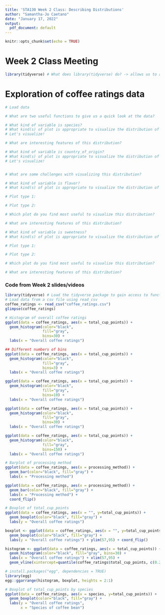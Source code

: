 ```yaml
---
title: 'STA130 Week 2 Class: Describing Distributions'
author: "Samantha-Jo Caetano"
date: "January 17, 2022"
output:
  pdf_document: default
---
```


```r
knitr::opts_chunk$set(echo = TRUE)
```



# Week 2 Class Meeting 
```r
library(tidyverse) # What does library(tidyverse) do? -> allows us to access the functions we want!
```



# Exploration of coffee ratings data
```r
# Load data

```

```r
# What are two useful functions to give us a quick look at the data?

```

```r
# What kind of variable is species? 
# What kind(s) of plot is appropriate to visualize the distribution of this variable? 
# Let's visualize!

# What are interesting features of this distribution?

```

```r
# What kind of variable is country_of_origin? 
# What kind(s) of plot is appropriate to visualize the distribution of this variable? 
# Let's visualize!


# What are some challenges with visualizing this distribution?
```


```r
# What kind of variable is flavor? 
# What kind(s) of plot is appropriate to visualize the distribution of this variable? 

# Plot type 1:

# Plot type 2:

# Which plot do you find most useful to visualize this distribution?

# What are interesting features of this distribution?

```

```r
# What kind of variable is sweetness? 
# What kind(s) of plot is appropriate to visualize the distribution of this variable? 

# Plot type 1:

# Plot type 2:

# Which plot do you find most useful to visualize this distribution?

# What are interesting features of this distribution?

```







\newpage
### Code from Week 2 slides/videos

```r
library(tidyverse) # Load the tidyverse package to gain access to functions we'll use
# Load data from a csv file using read_csv 
coffee_ratings <- read_csv("coffee_ratings.csv")
glimpse(coffee_ratings)
```




```r
# Histogram of overall coffee ratings
ggplot(data = coffee_ratings, aes(x = total_cup_points)) +
  geom_histogram(color="black", 
                 fill="gray", 
                 bins=30) +
  labs(x = "Overall coffee ratings")

```

```r
## Different numbers of bins
ggplot(data = coffee_ratings, aes(x = total_cup_points)) +
  geom_histogram(color="black", 
                 fill="gray", 
                 bins=3) +
  labs(x = "Overall coffee ratings")

ggplot(data = coffee_ratings, aes(x = total_cup_points)) +
  geom_histogram(color="black", 
                 fill="gray", 
                 bins=10) +
  labs(x = "Overall coffee ratings")

ggplot(data = coffee_ratings, aes(x = total_cup_points)) +
  geom_histogram(color="black", 
                 fill="gray", 
                 bins=30) +
  labs(x = "Overall coffee ratings")

ggplot(data = coffee_ratings, aes(x = total_cup_points)) +
  geom_histogram(color="black", 
                 fill="gray", 
                 bins=150) +
  labs(x = "Overall coffee ratings")
```

```r
# Barplot of processing method
ggplot(data = coffee_ratings, aes(x = processing_method)) +
  geom_bar(color="black", fill="gray") +
  labs(x = "Processing method")

ggplot(data = coffee_ratings, aes(x = processing_method)) +
  geom_bar(color="black", fill="gray") +
  labs(x = "Processing method") +
  coord_flip()
```


```r
# Boxplot of total_cup_points
ggplot(data = coffee_ratings, aes(x = "", y=total_cup_points)) +
  geom_boxplot(color="black", fill="gray") +
  labs(y = "Overall coffee ratings")
```

```r
boxplot <- ggplot(data = coffee_ratings, aes(x = "", y=total_cup_points)) +
  geom_boxplot(color="black", fill="gray") +
  labs(y = "Overall coffee ratings") + ylim(57,95) + coord_flip()

histogram <- ggplot(data = coffee_ratings, aes(x = total_cup_points)) +
  geom_histogram(color="black", fill="gray", bins=30) +
  labs(x = "Overall coffee ratings") + xlim(57,95) + 
  geom_vline(xintercept=quantile(coffee_ratings$total_cup_points, c(0.25, 0.75), na.rm=TRUE), color="red", lty=2)

# install.packages("egg", dependencies = TRUE)
library(egg)
egg::ggarrange(histogram, boxplot, heights = 2:1)
```

```r
# Boxplot of total_cup_points by species
ggplot(data = coffee_ratings, aes(x = species, y=total_cup_points)) +
  geom_boxplot(color="black", fill="gray") +
  labs(y = "Overall coffee ratings",
       x = "Species of coffee bean")
```


